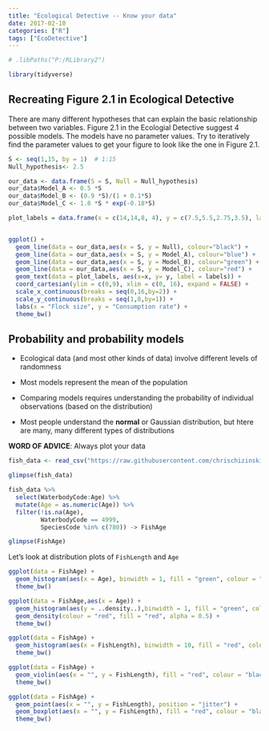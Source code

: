 ```yaml
---
title: "Ecological Detective -- Know your data"
date: 2017-02-10
categories: ["R"]
tags: ["EcoDetective"]
---
```



```r
# .libPaths("P:/RLibrary2")

library(tidyverse)

```

## Recreating Figure 2.1 in Ecological Detective 

There are many different hypotheses that can explain the basic relationship between two variables.  Figure 2.1 in the Ecologial Detective suggest 4 possible models.  The models have no parameter values.  Try to iteratively find the parameter values to get your figure to look like the one in Figure 2.1.

```r
S <- seq(1,15, by = 1)  # 1:15
Null_hypothesis<- 2.5

our_data <- data.frame(S = S, Null = Null_hypothesis)
our_data$Model_A <- 0.5 *S
our_data$Model_B <- (0.9 *S)/(1 + 0.1*S)
our_data$Model_C <- 1.8 *S * exp(-0.18*S)

plot_labels = data.frame(x = c(14,14,8, 4), y = c(7.5,5.5,2.75,3.5), labels = c("Model A", "Model B", "NULL", "Model C"))


ggplot() +
  geom_line(data = our_data,aes(x = S, y = Null), colour="black") +
  geom_line(data = our_data,aes(x = S, y = Model_A), colour="blue") +
  geom_line(data = our_data,aes(x = S, y = Model_B), colour="green") +
  geom_line(data = our_data,aes(x = S, y = Model_C), colour="red") +
  geom_text(data = plot_labels, aes(x=x, y= y, label = labels)) +
  coord_cartesian(ylim = c(0,9), xlim = c(0, 16), expand = FALSE) +
  scale_x_continuous(breaks = seq(0,16,by=2)) +
  scale_y_continuous(breaks = seq(1,8,by=1)) +
  labs(x = "Flock size", y = "Consumption rate") +
  theme_bw()
```


## Probability and probability models 

- Ecological data (and most other kinds of data) involve different levels of randomness
- Most models represent the mean of the population 
- Comparing models requires understanding the probability of individual observations (based on the distribution) 

- Most people understand the **normal** or Gaussian distribution, but htere are many, many different types of distributions  

**WORD OF ADVICE**:  Always plot your data 

```r
fish_data <- read_csv("https://raw.githubusercontent.com/chrischizinski/MWFWC_FishR/master/CourseMaterial/data/wrkshp_data.csv")

glimpse(fish_data)

fish_data %>% 
  select(WaterbodyCode:Age) %>% 
  mutate(Age = as.numeric(Age)) %>% 
  filter(!is.na(Age),
         WaterbodyCode == 4999,
         SpeciesCode %in% c(780)) -> FishAge  

glimpse(FishAge)

```


Let's look at distribution plots of `FishLength` and `Age`

```r
ggplot(data = FishAge) + 
  geom_histogram(aes(x = Age), binwidth = 1, fill = "green", colour = "black") +
  theme_bw()

ggplot(data = FishAge,aes(x = Age)) + 
  geom_histogram(aes(y = ..density..),binwidth = 1, fill = "green", colour = "black") +
  geom_density(colour = "red", fill = "red", alpha = 0.5) +
  theme_bw()

ggplot(data = FishAge) +
  geom_histogram(aes(x = FishLength), binwidth = 10, fill = "red", colour = "black" ) + 
  theme_bw()

ggplot(data = FishAge) +
  geom_violin(aes(x = "", y = FishLength), fill = "red", colour = "black" ) + 
  theme_bw()

ggplot(data = FishAge) +
  geom_point(aes(x = "", y = FishLength), position = "jitter") +
  geom_boxplot(aes(x = "", y = FishLength), fill = "red", colour = "black", alpha = 0.25, outlier.colour = NA) + 
  theme_bw()
  
```


